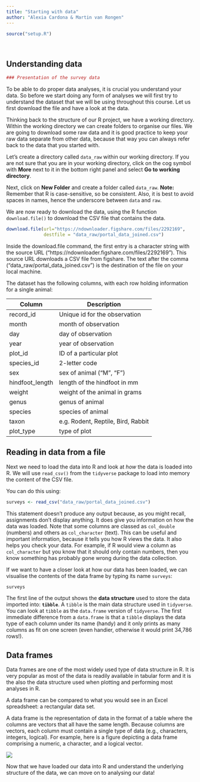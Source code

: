 ```yaml
---
title: "Starting with data"
author: "Alexia Cardona & Martin van Rongen"
---
```



```r
source("setup.R")
```

<br/>

## Understanding data

```r
### Presentation of the survey data
```

To be able to do proper data analyses, it is crucial you understand your data. So before we start doing any form of analyses we will first try to understand the dataset that we will be using throughout this course.  Let us first download the file and have a look at the data.

Thinking back to the structure of our R project, we have a working directory. Within the working directory we can create folders to organise our files.
We are going to download some raw data and it is good practice to keep your raw data separate from other data, because that way you can always refer back to the data that you started with.

Let's create a directory called `data_raw` within our working directory. If you are not sure that you are in your working directory, click on the cog symbol with **More** next to it in the bottom right panel and select **Go to working directory**.

Next, click on **New Folder** and create a folder called `data_raw`. **Note:** Remember that R is case-sensitive, so be consistent. Also, it is best to avoid spaces in names, hence the underscore between `data` and `raw`.


We are now ready to download the data, using the R function `download.file()` to download the CSV file that contains the data.  
```r
download.file(url="https://ndownloader.figshare.com/files/2292169",
              destfile = "data_raw/portal_data_joined.csv")
```
Inside the download.file command, the first entry is a character string with the source URL 
("https://ndownloader.figshare.com/files/2292169"). This source URL downloads a CSV file from 
figshare. The text after the comma ("data_raw/portal_data_joined.csv") is the destination of the 
file on your local machine. 

The dataset has the following columns, with each row holding information for a single animal:

| Column           | Description                        |
|------------------|------------------------------------|
| record\_id       | Unique id for the observation      |
| month            | month of observation               |
| day              | day of observation                 |
| year             | year of observation                |
| plot\_id         | ID of a particular plot            |
| species\_id      | 2-letter code                      |
| sex              | sex of animal ("M", "F")           |
| hindfoot\_length | length of the hindfoot in mm       |
| weight           | weight of the animal in grams      |
| genus            | genus of animal                    |
| species          | species of animal                  |
| taxon             | e.g. Rodent, Reptile, Bird, Rabbit |
| plot\_type       | type of plot                       |

## Reading in data from a file

Next we need to load the data into R and look at _how_ the data is loaded into R.  We will use `read_csv()` from the `tidyverse` package to load into memory the content of the CSV file. 

You can do this using:

```r
surveys <- read_csv("data_raw/portal_data_joined.csv")
```

This statement doesn't produce any output because, as you might recall,
assignments don't display anything. It does give you information on how the data was loaded.
Note that some columns are classed as `col_double` (numbers) and others as `col_character` (text).
This can be useful and important information, because it tells you how R views the data. It also helps you check your data. For example, if R would view a column as `col_character` but you know that it should only contain numbers, then you know something has probably gone wrong during the data collection.

If we want to have a closer look at how our data has been loaded, we can visualise the contents of the data frame by typing its name `surveys`:

```r
surveys
```

The first line of the output shows the **data structure** used to store the data imported into: **`tibble`**. A `tibble` is the main data structure used in `tidyverse`.  You can look at `tibble` as the `data.frame` version of `tidyverse`. The first immediate difference from a `data.frame` is that a `tibble` displays the data type of each column under its name (handy) and it only prints as many columns as fit on one screen (even handier, otherwise it would print 34,786 rows!). 

## Data frames

Data frames are one of the most widely used type of data structure in R.  It is very popular as most of the data is readily available in tabular form and it is the also the data structure used when plotting and performing most analyses in R.

A data frame can be compared to what you would see in an Excel spreadsheet: a rectangular data set.

A data frame is the representation of data in the format of a table where the
columns are vectors that all have the same length. Because columns are
vectors, each column must contain a single type of data (e.g., characters, integers,
logical). For example, here is a figure depicting a data frame comprising a
numeric, a character, and a logical vector.

![](./img/data-frame.svg)

Now that we have loaded our data into R and understand the underlying structure of the data, we can move on to analysing our data!
